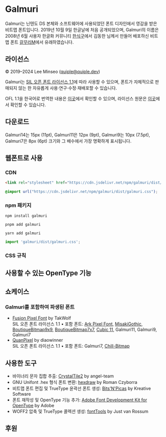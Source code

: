 
# Galmuri

Galmuri는 닌텐도 DS 본체와 소프트웨어에 사용되었던 폰트 디자인에서 영감을 받은 비트맵 폰트입니다. 2019년 10월 9일 한글날에 처음 공개되었으며, Galmuri의 이름은 2008년 6월 사용자 한글화 커뮤니티 [한식구](https://cafe.naver.com/hansicgu)에서 김동한 님께서 만들어 배포하신 비트맵 폰트 [갈무리M](https://cafe.naver.com/hansicgu/174)에서 유래하였습니다.

## 라이선스

© 2019–2024 Lee Minseo (quiple@quiple.dev)

Galmuri는 [SIL 오픈 폰트 라이선스 1.1](https://openfontlicense.org)에 따라 사용할 수 있으며, 폰트가 자체적으로 판매되지 않는 한 자유롭게 사용·연구·수정·재배포할 수 있습니다.

OFL 1.1을 한국어로 번역한 내용은 [이곳](https://github.com/quiple/galmuri/blob/main/ofl-ko.md)에서 확인할 수 있으며, 라이선스 원문은 [이곳](https://github.com/quiple/galmuri/blob/main/ofl.md)에서 확인할 수 있습니다.

## 다운로드

<Downloads />

Galmuri14는 15px (11pt), Galmuri11은 12px (9pt), Galmuri9는 10px (7.5pt), Galmuri7은 8px (6pt) 크기와 그 배수에서 가장 명확하게 표시됩니다.

## 웹폰트로 사용

### CDN

```html
<link rel="stylesheet" href="https://cdn.jsdelivr.net/npm/galmuri/dist/galmuri.css" />
```
```css
@import url("https://cdn.jsdelivr.net/npm/galmuri/dist/galmuri.css");
```

### npm 패키지

```shell
npm install galmuri
```
```shell
pnpm add galmuri
```
```shell
yarn add galmuri
```
```javascript
import 'galmuri/dist/galmuri.css';
```

### CSS 규칙

## 사용할 수 있는 OpenType 기능

## 쇼케이스

<Showcase client:only />

### Galmuri를 포함하여 파생된 폰트

- [Fusion Pixel Font](https://github.com/TakWolf/fusion-pixel-font) by TakWolf  
  SIL 오픈 폰트 라이선스 1.1 • 포함 폰트: [Ark Pixel Font](https://github.com/TakWolf/ark-pixel-font), [MisakiGothic](https://littlelimit.net/misaki.htm), [BoutiqueBitmap9x9](https://github.com/scott0107000/BoutiqueBitmap9x9), [BoutiqueBitmap7x7](https://github.com/scott0107000/BoutiqueBitmap7x7), [Cubic 11](https://github.com/ACh-K/Cubic-11), Galmuri11, Galmuri9, Galmuri7
- [QuanPixel](https://diaowinner.itch.io/galmuri-extended) by diaowinner  
  SIL 오픈 폰트 라이선스 1.1 • 포함 폰트: Galmuri7, [Chill-Bitmap](https://github.com/Warren2060/Chill-Bitmap)

## 사용한 도구

- 바이너리 문자 집합 추출: [CrystalTile2](https://www.romhacking.net/utilities/818) by angel-team
- GNU Unifont .hex 형식 폰트 변환: [hexdraw](https://czyborra.com/unifont) by Roman Czyborra
- 비트맵 폰트 편집 및 TrueType 윤곽선 폰트 생성: [Bits'N'Picas](https://github.com/kreativekorp/bitsnpicas) by Kreative Software
- 폰트 재작성 및 OpenType 기능 추가: [Adobe Font Development Kit for OpenType](https://github.com/adobe-type-tools/afdko) by Adobe
- WOFF2 압축 및 TrueType 콜렉션 생성: [fontTools](https://github.com/fonttools/fonttools) by Just van Rossum

## 후원

<QRCodeSVG value="supertoss://send?amount=0&bank=%ED%86%A0%EC%8A%A4%EB%B1%85%ED%81%AC&accountNo=100036350780&origin=qr" />
<QRCodeSVG value="https://qr.kakaopay.com/281006011000033397832181" />
